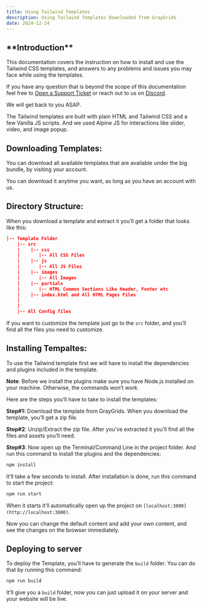 ```yaml
---
title: Using Tailwind Templates
description: Using Tailwind Templates Downloaded from GrayGrids
date: 2024-12-24
---
```


## \***\*Introduction\*\***

This documentation covers the instruction on how to install and use the Tailwind CSS templates, and answers to any problems and issues you may face while using the templates.

If you have any question that is beyond the scope of this documentation feel free to [Open a Support Ticket](https://uideck.com/support/) or reach out to us on [Discord](https://pimjo.com/discord).

We will get back to you ASAP.

The Tailwind templates are built with plain HTML and Tailwind CSS and a few Vanilla JS scripts. And we used Alpine JS for interactions like slider, video, and image popup.

## **Downloading Templates:**

You can download all available templates that are available under the big bundle, by visiting your account.

You can download it anytime you want, as long as you have an account with us.

## **Directory Structure:**

When you download a template and extract it you’ll get a folder that looks like this:

```json
|-- Template Folder
    |-- src
    |    |-- css
    |       |-- All CSS Files
    |    |-- js
    |       |-- All JS Files
    |    |-- images
    |       |-- All Images
    |    |-- partials
    |       |-- HTML Common Sections Like Header, Footer etc
    |    |-- index.html and All HTML Pages Files
    |
    |
    |-- All Config files
```

If you want to customize the template just go to the `src` folder, and you’ll find all the files you need to customize.

## **Installing Tempaltes:**

To use the Tailwind template first we will have to install the dependencies and plugins included in the template.

**Note**: Before we install the plugins make sure you have Node.js installed on your machine. Otherwise, the commands won’t work.

Here are the steps you’ll have to take to install the templates:

**Step#1:** Download the template from GrayGrids. When you download the template, you’ll get a zip file.

**Step#2**: Unzip/Extract the zip file. After you’ve extracted it you’ll find all the files and assets you’ll need.

**Step#3**: Now open up the Terminal/Command Line in the project folder. And run this command to install the plugins and the dependencies:

```jsx
npm install
```

It’ll take a few seconds to install. After installation is done, run this command to start the project:

```jsx
npm run start
```

When it starts it’ll automatically open up the project on `[localhost:3000](http://localhost:3000)`.

Now you can change the default content and add your own content, and see the changes on the browser immediately.

## **Deploying to server**

To deploy the Template, you’ll have to generate the `build` folder. You can do that by running this command:

```jsx
npm run build
```

It’ll give you a `build` folder, now you can just upload it on your server and your website will be live.
